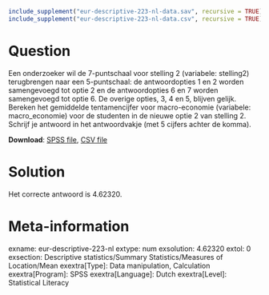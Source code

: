 ```r
include_supplement("eur-descriptive-223-nl-data.sav", recursive = TRUE)
include_supplement("eur-descriptive-223-nl-data.csv", recursive = TRUE)
```

Question
========
Een onderzoeker wil de 7-puntschaal voor stelling 2 (variabele: stelling2) terugbrengen naar een 5-puntschaal: de antwoordopties 1 en 2 worden samengevoegd tot optie 2 en de antwoordopties 6 en 7 worden samengevoegd tot optie 6. De overige opties, 3, 4 en 5, blijven gelijk. Bereken het gemiddelde tentamencijfer voor macro-economie (variabele: macro_economie) voor de studenten in de nieuwe optie 2 van stelling 2. Schrijf je antwoord in het antwoordvakje (met 5 cijfers achter de komma).

**Download**: [SPSS file](eur-descriptive-223-nl-data.sav), [CSV file](eur-descriptive-223-nl-data.csv)


Solution
========
Het correcte antwoord is 4.62320.


Meta-information
================
exname: eur-descriptive-223-nl
extype: num
exsolution: 4.62320
extol: 0
exsection: Descriptive statistics/Summary Statistics/Measures of Location/Mean
exextra[Type]: Data manipulation, Calculation
exextra[Program]: SPSS
exextra[Language]: Dutch
exextra[Level]: Statistical Literacy
